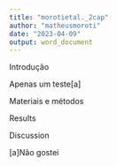 ```yaml
---
title: "morotietal._2cap"
author: "matheusmoroti"
date: "2023-04-09"
output: word_document
---
```


Introdução 

Apenas um teste[a]

Materiais e métodos

Results

Discussion

[a]Não gostei
